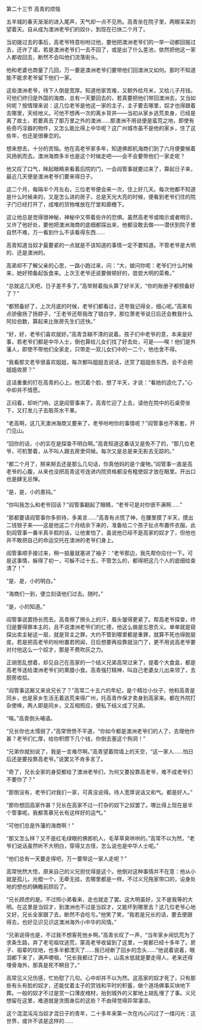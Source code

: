 

第二十三节 高青的烦恼

五羊城的春天渐渐的进入尾声，天气却一点不见热。高青坐在院子里，两眼呆呆的望着天。自从成为澳洲老爷们的奴仆，到现在已快二个月了。

当初拨过去的事后，高老爷特意吩咐过他，要他把澳洲老爷们的一举一动都回报过去，还许了诺，若是澳洲老爷们一去不回了，或是出了什么差池，依然把他这一家人都收回去，断然不会叫他们流落街头。

他和老婆也商量了几回，万一要是澳洲老爷们要带他们回澳洲又如何。那时不知道能不能求老爷留下他们一家。

这些澳洲老爷，待下人倒是宽厚。知道他家苦难，又额外给月米，又给儿子月钱。可他们终归是外国的海商，总有一天要回去的，若真要把他们带回澳洲去，又当如何呢？按情理来说：这几位老爷是他这一家的主子，主子要去哪里，奴才也得跟着去哪里，天经地义。可他不想再一次的离乡背井――当初从家乡逃荒卖身，已经是离了故土，若要真去了那万里之外的澳洲……那澳洲不用说便是蛮荒之地，即使有些奇巧淫器的物件，又怎么能比得上中华呢？这广州城市虽不是他的家乡，住了这些年，也还是很眷恋的。

想来想去，十分的苦恼。他在高老爷家多年，知道佛郎机海商们到了六月便要候着风扬帆而去。澳洲海商多半也是这个时候走吧――会不会要带他们一家走呢？

他又叹了口气，眯起眼睛来看着后院的门，一会阎管事就要过来了，算起日子来，最近几天便是澳洲老爷们要来得日子。

这二个月，每隔半个月左右，三位老爷便会来一次，住上好几天。每次他都不知道是什么时候来的，又是怎么进的房子，总是天光大亮的时候，便看到老爷们住的院子门已经打开了，成堆的货物堆放在厅堂和廊檐下。

这让他总是觉得很神秘，神秘中又带着些许的恐惧。虽然高老爷或暗示或者明示，又许了他好处，要他把澳洲海商的底细都探出来，他都没敢去做――潜伏到院子里自然不难，万一看到什么不该看得东西……

高青知道当奴才最要紧的一点就是不该知道的事情一定不要知道。不管老爷是大明的、还是澳洲的。

高弟却不了解父亲的心思，一路小跑过来，问：“大，娘问你呢：老爷们什么时候来，她好预备起饭食来。上次王老爷还说要做顿好的，尝尝大明的菜肴。”

“总就这几天吧，日子差不多了。”高举掰着指头算了好半天，“你的账册子都预备好了？”

“都预备好了，上次月底的时候，老爷们都看过，还夸我记得全，细心呢。”高弟有点骄傲扬了扬脖子，“王老爷还帮我改了错白字，那位萧老爷说日后还会教我什么阿拉伯数，算起来比账房先生们还快。”

“好，好，老爷们喜欢就好。”高青含糊不清的说着。孩子们中老爷的意，本来是好事，若老爷们都是中华人士，倒也算给儿女们找了好去处，可是――唉！他们是外藩人，即使不带他们全家走，只带走一双儿女们中的一二个，他也舍不得。

“我看那文老爷很喜欢姐姐，每次都叫姐姐去说话，还赏了姐姐些东西，会不会把姐姐收房？”

这话重重的打在高青的心上。他沉着个脸，想了半天，才说：“看她的造化了。”心中却并不情愿。

正闷着，却听门响，这是阎管事来了。高青忙迎了上去，请他在院中的石桌旁坐下，又打发儿子去取茶水干果。

“老高啊，这几天澳洲海商又要来了，老爷吩咐你的事情呢？”阎管事也不客套，开门见山。

“回你的话，小的实在是探查不明白啊。”高青知道这番话又是免不了的，“那几位老爷，可机警着，从不叫人跟去房里伺候。每次又是总是来无影去无踪的。”

“都二个月了，掰来掰去还是那么几句话，你真他妈的是个废物。”阎管事一直是高老爷的心腹，从来也没把高青这号连进内院资格都没有粗使奴才放在眼里。开出口也是肆无忌惮。

“是，是，小的愚钝。”

“你叫我怎么和老爷回话？”阎管事翻起了眼睛，“老爷可是对你很不满啊……”

“那都要请阎管事你多担待，多美言……”高青有点慌了神，在腰里摸了半天，摸出二钱银子来――这是他这二个月结余下来的，准备给二个孩子扯点布置件衣服。此刻阎管事一番半真半假的话，让他害怕了，虽说他已经不是高家的奴才了，但他也并不敢把自己的命运交托在澳洲的老爷们身上。

阎管事顺手接过来，稍一掂量就塞进了袖子：“老爷那边，我先帮你应付一下。可是这事情，躲得了初一，可躲不过十五，不管怎么的，都得把这几个人的底细给查清了！”

“是、是，小的明白。”

“海商们一到，便立刻请他们过去。随时。”

“是，小的知道。”

阎管事说罢扬长而去。高青擦了擦头上的汗，眉头皱得更紧了。帮高老爷探查，终归是要得罪本主的，且不说澳洲老爷们的仁德，他这么做是忘恩负义。单单就是窥探出卖主秘这一层，就是背主之罪，大约不管到哪里都是重罪，就算不死也得脱层皮。若是把高老爷的吩咐置若罔闻，日后想要再投靠就没门了，更不用说高老爷要对付他这么一个奴才，那是不费吹灰之力。

正胡思乱想着，却见自己在高家的一个结义兄弟高常过来了，提着个大食盒，都是高老爷送给澳洲老爷们的熏腊小食。高青强打精神，叫自己老婆女儿出来领了，去厨房收拾。

“阎管事这厮又来讹兄长了？”高常二十五六的年纪，是个精壮小伙子，他和高青是同乡，也是家乡生活无着逃荒来得广州，托高青作保才卖身到高家来。都在外院打杂使唤，两人即是同乡，又互相照应，便私下结义成了兄弟。

“唉。”高青倒头哺语。

“兄长你也太懦弱了，”高常愤愤不平道，“你如今都是澳洲老爷们的人了，去理他作甚？老爷们仁厚，给你积攒下几个钱，你倒去塞这个狗洞！”

“兄弟你就别说了，我是一言难尽啊。”高青望着院墙上的天空，“这一家人……怕日后还是要投靠高老爷。”说罢又不肯多言了。

“奇了，兄长全家的身契都给了澳洲老爷们，为何又要投靠高老爷，难不成老爷们不要你了？”

“那倒没有，老爷们对我们一家，可真没说得。待人宽厚说话又和气。都是好人。”

“那你想回高家作甚？兄长在高家不过一打杂的奴下之奴罢了。哪比得上现在是半个管事呢。我都羡慕兄长有这样好的运气。”

“可他们总是外藩的海商啊！”

“那又怎么样？又不是红毛绿眼的佛郎机人，毛草草臭哄哄的。”高常不以为然，“老爷们说话虽然听不大明白，穿得又古怪，怎么说也是中华人士呢。”

“他们总有一天要走得吧，万一要带这一家人走呢？”

高常恍然大悟，原来自己的义兄担忧得是这个。他倒对这种事情并不在意：他从小就是孤儿，光棍一个，无牵无挂，去哪里都是一样。不过义兄拖家带口的，设身处地的想也的确瞻前顾后了。

“兄长顾虑的是。不过照小弟看来，走也就走了罢。这大明虽好，又不是我等的大明。在这里是当奴才，到澳洲也不过是当奴才，又能坏到哪里去？这几位老爷心地又好，兄长全家跟了去，断然不会吃亏。”他笑了笑，“我若是兄长的话，要去便跟得去，也好见识见识这澳洲海外小中华的风情。”

“兄弟说得也是，不过我不想客死他乡啊。”高青长叹了一声，“当年家乡闹饥荒为了求条生路，弃了老宅祖坟逃荒，蒙高老爷收留到了这里，一晃都已经十多年了。房子、祖辈的坟地，也多半都湮灭了……我已经断了回乡的念头……”他说着说着，眼泪都下来了，满声哽咽，“兄长我都过了四十，山高水低就是要走得人，老来还得埋骨海外，那真是死不瞑目了。”

高常见义兄伤感，忙劝慰了几句。心中却并不以为然。这高家的奴才死了，只有那些有头有脸的奴才，还能仗着主子的赏钱和平时的积蓄，做个道场佛事买块地下葬。一般的奴才不过是赏一口薄皮棺材，抬到城外的义冢地上胡乱埋了了事。义兄想留在这里，难道就是贪图身后的这些？不由得觉得异常凄凉。

这个混混沌沌当奴才混日子的青年，二十多年来第一次在内心闪过了一缕闪光：这世界，或许不该是这样的……

